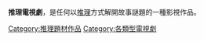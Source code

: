 '''推理電視劇'''，是任何以[[推理|推理]]方式解開故事謎題的一種影視作品。

{{Catnav|頁面分類|...|电视‎‎}}
{{Catnav|頁面分類|...|推理題材作品‎}}

[[Category:推理題材作品|Category:推理題材作品]]
[[Category:各類型電視劇|Category:各類型電視劇]]